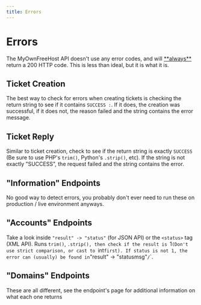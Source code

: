 ```yaml
---
title: Errors
---
```



# Errors

<Callout type="warning" emoji="⚠️">
    The MyOwnFreeHost API doesn't use any error codes, and will <u>**always**</u> return a 200 HTTP code. This is less than ideal, but it is what it is.
</Callout>

## Ticket Creation

The best way to check for errors when creating tickets is checking the return string to see if it contains `SUCCESS :`. If it does, the creation was successful, if it does not, the reason failed and the string contains the error message.

## Ticket Reply

Similar to ticket creation, check to see if the return string is exactly `SUCCESS` (Be sure to use PHP's `trim()`, Python's `.strip()`, etc). If the string is not exactly "SUCCESS", the request failed and the string contains the error.

## "Information" Endpoints

No good way to detect errors, you probably don't ever need to run these on production / live environment anyways.

## "Accounts" Endpoints

Take a look inside `"result" -> "status"` (for JSON API) or the `<status>` tag (XML API). Runs `trim()`, `.strip(), then check if the result is `1`(Don't use strict comparison, or cast to `int` first). If status is not 1, the error can (usually) be found in `"result" -> "statusmsg"` / `<statusmsg>`.

## "Domains" Endpoints

These are all different, see the endpoint's page for additional information on what each one returns
